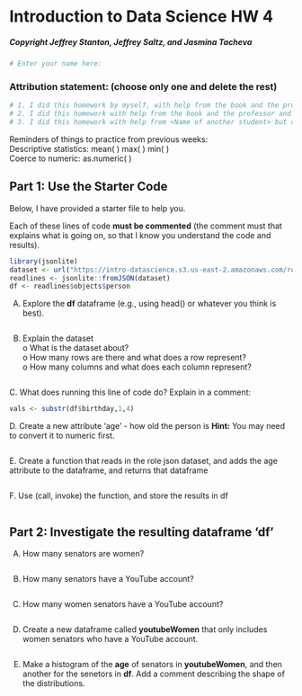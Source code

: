# Introduction to Data Science HW 4
##### Copyright Jeffrey Stanton, Jeffrey Saltz, and Jasmina Tacheva


```r
# Enter your name here: 
```

### Attribution statement: (choose only one and delete the rest)


```r
# 1. I did this homework by myself, with help from the book and the professor.
# 2. I did this homework with help from the book and the professor and these Internet sources:
# 3. I did this homework with help from <Name of another student> but did not cut and paste any code.
```

Reminders of things to practice from previous weeks: <br>
Descriptive statistics: 	mean( ) max( ) min( )<br>
Coerce to numeric:		as.numeric( )<br>

## Part 1: Use the Starter Code 

Below, I have provided a starter file to help you. <br>

Each of these lines of code **must be commented** (the comment must that explains what is going on, so that I know you understand the code and results).


```r
library(jsonlite)
dataset <- url("https://intro-datascience.s3.us-east-2.amazonaws.com/role.json")
readlines <- jsonlite::fromJSON(dataset)
df <- readlines$objects$person
```

A.	Explore the **df** dataframe (e.g., using head() or whatever you think is best).


```r


```

B.	Explain the dataset <br>
o	What is the dataset about? <br>
o	How many rows are there and what does a row represent?<br>
o	How many columns and what does each column represent?<br>



```r

```

C. What does running this line of code do? Explain in a comment:


```r
vals <- substr(df$birthday,1,4)
```

D. Create a new attribute 'age' - how old the person is 
**Hint:** You may need to convert it to numeric first.


```r

```

E. Create a function that reads in the role json dataset, and adds the age attribute to the dataframe, and returns that dataframe


```r

```

F. Use (call, invoke) the function, and store the results in df


```r

```

## Part 2: Investigate the resulting dataframe 'df'

A.	How many senators are women? 


```r

```

B.	How many senators have a YouTube account?  


```r

```

C.	 How many women senators have a YouTube account?


```r

```

D.	Create a new dataframe called **youtubeWomen** that only includes women senators who have a YouTube account.   


```r

```

E.	Make a histogram of the **age** of senators in **youtubeWomen**, and then another for the senetors in **df**. Add a comment describing the shape of the distributions.


```r

```
